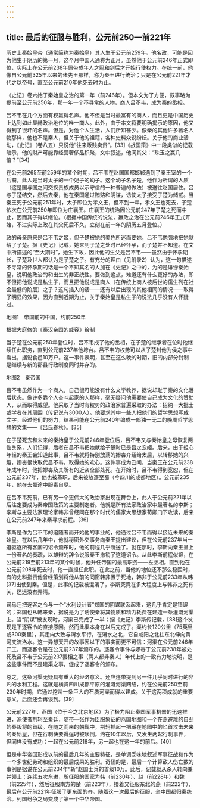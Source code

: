 ```yaml
---
---
---
```

title: 最后的征服与胜利，公元前250—前221年
---



历史上秦始皇帝（通常简称为秦始皇）其人生于公元前259年。他名政，可能是因为他生于阴历的第一月，这个月中国人通称为正月。虽然他于公元前246年正式即位，实际上在公元前238年佩带成年人之冠和剑后才开始行使权力。在统一前，他像自公元前325年以来的诸先王那样，称为秦王进行统治；只是在公元前221年才代之以帝号，直至公元前210年他死去时为止。

《史记》卷六始于秦始皇之治的第一年（前246年）。但本文为了方便，叙事略为提前至公元前250年，那一年一个不寻常的人物，商人吕不韦，成为秦的丞相。

吕不韦在几个方面有权赢得名声。他不但是当时最富有的商人，而且更是中国历史上达到如此显赫政治地位的唯一商人。此外，由于本文将要明确揭示的原因，他又得到了很坏的名声。但是，对他个人生活，人们所知甚少。像秦的其他许多著名人物那样，他也不是秦人，但关于他的祖籍，各种史料众说纷纭。关于他的商业活动，《史记》（卷八五）只说他“往来贩贱卖贵”。[33]《战国策》中一段类似的记载暗示，他的财产可能靠经营奢侈品积聚，文中叙述，他问其父：“珠玉之赢几倍？”[34]

在公元前265至前259年的某个时期，吕不韦在赵国国都邯郸遇到了秦王室的一个后裔，此人是当时太子的一个妃子的幼子。这个幼子名子楚，他作为所谓的人质（这是国与国之间交换贵族成员以示守信的一种普遍的做法）被送往赵国居住。吕与子楚结交，然后去秦，他在秦国通过贿赂和阴谋，诱使太子接受子楚为储贰。当秦王死于公元前251年时，太子即位为孝文王，但不到一年，孝文王也死去，子楚依次在公元前250年即位为庄襄王。庄襄王的统治因公元前247年子楚之死而中止，因而其子得以继位。（根据中国传统的说法，嬴政之治在公元前246年正式开始，不过实际上政在其父死后不久，立刻在前一年的阴历五月登位。）

政的母亲原来是吕不韦之姬，但子楚被她的美色所迷而要她，吕不韦勉强地把她献给了子楚。据《史记》记载，她来到子楚之处时已经怀孕，而子楚并不知道。在文中所描述的“至大期时”，她生下政，因此他的生父是吕不韦——虽然由于怀孕期长，子楚及世人都认为是子楚之子。有充分的理由（见附录2）认为，这一句描述不寻常的怀孕期的话是一个不知其名的人加在《史记》之中的，为的是诽谤秦始皇，说明他政治的和出生的非正统性。要做到这点，难道还有什么更好的办法，即不但把他说成是私生子，而且把他说成是商人（在传统上商人被后世的儒生列在社会最低的阶层）之子？这句插入的话——还有以后出现的其他相同的情况——取得了明显的效果，因为直到近期为止，关于秦始皇是私生子的说法几乎没有人怀疑过。



地图1　帝国前的中国，约前250年

根据大庭脩的《秦汉帝国的威容》绘制

当子楚在公元前250年登位时，吕不韦成了他的丞相，在子楚的继承者在位时他继续任此职务，直到公元前237年他垮台。吕不韦的权势可以从子楚封他为侯之事中看出，据说食邑10万户。这一事件表明，甚至在这么晚的时期，旧的内部分封制是继续与新的郡县行政制度同时并存的。



地图2　秦帝国

吕不韦虽然作为一个商人，自己很可能没有什么文学教养，据说却耻于秦的文化落后状态。像许多靠个人奋斗起家的人那样，毫无疑问他需要使自己成为文化的赞助人，从而取得威望。他采取了当时有权势的政治家普遍采取的办法：招纳一大批士或学者在其周围（传记说有3000人）。他要求其中一些人把他们的哲学思想写成文字。经过他们的努力，结果可能在公元前240年编成一部独一无二的晚周哲学思想的文集——《吕氏春秋》。[35]

在子楚死去和未来的秦始皇于公元前246年登位后，吕不韦又与秦始皇之母恢复两性关系，人们记得，后者在吕不韦把她献给子楚时已是吕之宠姬。后来，由于担心年轻的秦王会知道此事，吕不韦就将特别放荡的嫪毐介绍给太后，以转移她的兴趣，嫪毐很快取代吕不韦，取得她的欢心。这件事成为丑闻，当秦王在公元前238年成年时，他把嫪毐及其所有的近亲全部处死。在开始时，吕不韦得到宽恕，但在公元前237年，他也被革职，后来被放逐至蜀（今四川的成都地区）。公元前235年，他在去蜀途中服毒自尽。

在吕不韦死前，已有另一个更伟大的政治家出现在舞台上，此人于公元前221年以后注定要成为秦帝国政策的主要制定者。他就是所有法家政治家中最著名的李斯；李斯与主要法家理论家韩非曾经同在那个时代的儒家大思想家荀卿门下攻读，后来在公元前247年来秦寻求前程。[36]

李斯是作为吕不韦的追随者而开始他的事业的，他通过吕不韦而得以接近未来的秦始皇。在以后几年中，他就秘密外交事务向秦王提出建议，但在公元前237年当一道驱逐所有客卿的诏令颁布时，他的前程几乎断送了。就在那时，李斯向秦王呈上一份著名的奏疏，以雄辩的辞令说服秦王撤销了这道诏令。从此李斯前程似锦，在公元前219至前213年的某个时候，他升任帝国的最高职务——左丞相。直到他在公元前208年死去时，他一直担任此职。在此之前，当他的地位还不那么稳固时，有的史料指责他曾经策划将他从前的同窗韩非置于死地，韩非于公元前233年从韩[37]出使到秦。但是，此事的记载被混淆了，李斯究竟在多大程度上与韩非之死有关，还远没有弄清。

司马迁把逐客之令与一个“水利设计者”郑国的阴谋联系起来，这几乎肯定是错误的；郑国也从韩来秦，据说是为了诱使秦将其物质和精力耗费在建造一条灌溉河渠上。当“阴谋”被发现时，河渠已完成了一半；据《史记》李斯传记载，[38]这个发现是下逐客令的直接原因。然而此渠本身在以后完成了。渠约长120公里（75英里或300秦里），其走向大致与渭水平行，在渭水之北，它自咸阳之北往东北伸向黄河支流洛水。这一异想天开的故事因以下的事实而更不可信：河渠在公元前246年开工，而逐客令是在公元前237年颁布的。逐客令事件与嫪毐于公元前238年被处死及吕不韦于公元前237罢相之事（两人都非秦人）年代上的一致有力地说明，是这些事件而不是建渠之事，促成了逐客令的颁布。

总之，这条河渠无疑具有重大的经济意义。还应连带提到另一件几乎同时进行的非凡的水利工程。这就是横贯四川成都平原的灌溉河渠网络，约在公元前250至前230年时期，它通过挖凿一条巨大的石质河渠而得以建成。关于这两项成就的重要意义，后面还会再谈到。[39]

公元前227年，燕国（位于今之北京地区）为了极力阻止秦国军事机器的迅速推进，派使者荆轲至秦廷，随带一张作为臣服象征的燕国地图和一个在燕避难的自刭的秦叛将的首级。在随之而来的朝觐中，荆轲抓起一把藏在地图中的匕首攻击未来的秦始皇，但在行刺快要得逞时被砍倒。约在10年以后，又发生两起行刺事件，但同样没有成功：一起在公元前218年，另一起也在这一年的前后。[40]

但是中华帝国形成以前的最后几年的主要特征，是单调乏味地叙述军事征战和作为一个多世纪劳动和组织的最后成果的胜利。奇怪的是，最后一个计算敌人伤亡数的事例是据说在公元前234年“斩”赵国士兵的首级10万。此后，记载就从杀人转向兼并领土：连续五次东进，所征服的国家为韩（前230年）、赵（前228年）和魏（前225年），然后征服南方的楚（前223年），接着又征服东北的燕（前222年），最后在公元前221年征服了更东面的齐。随着这一次最后的征服，全中国都归秦统治。列国纷争之局变成了第一个中华帝国。
